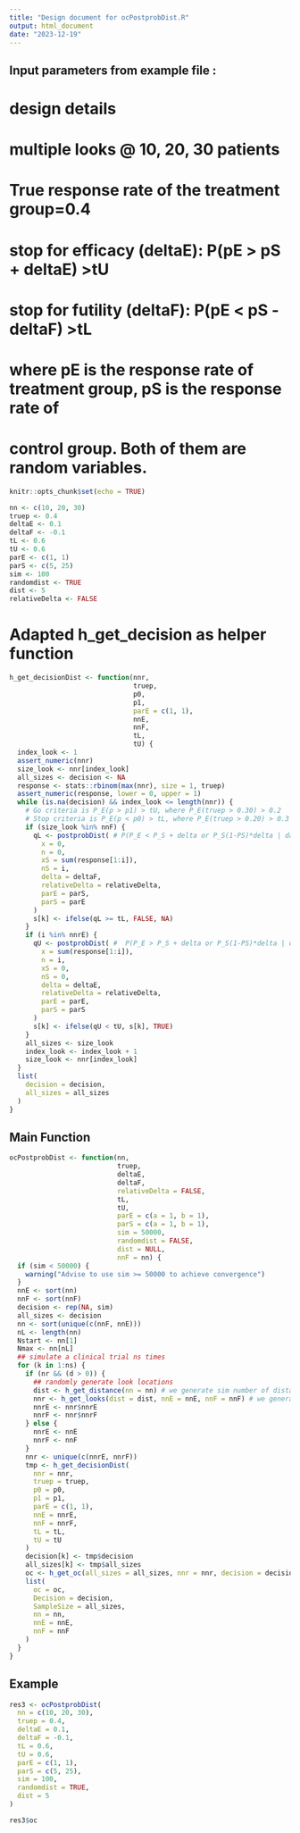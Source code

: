 ```yaml
---
title: "Design document for ocPostprobDist.R"
output: html_document
date: "2023-12-19"
---
```

## Input parameters from example file :

# design details
# multiple looks @ 10, 20, 30 patients
# True response rate of the treatment group=0.4

# stop for efficacy (deltaE): P(pE > pS + deltaE) >tU
# stop for futility (deltaF): P(pE < pS - deltaF) >tL
# where pE is the response rate of treatment group, pS is the response rate of
# control group. Both of them are random variables.


```r
knitr::opts_chunk$set(echo = TRUE)

nn <- c(10, 20, 30)
truep <- 0.4
deltaE <- 0.1
deltaF <- -0.1
tL <- 0.6
tU <- 0.6
parE <- c(1, 1)
parS <- c(5, 25)
sim <- 100
randomdist <- TRUE
dist <- 5
relativeDelta <- FALSE
```

# Adapted h_get_decision as helper function

```r
h_get_decisionDist <- function(nnr,
                               truep,
                               p0,
                               p1,
                               parE = c(1, 1),
                               nnE,
                               nnF,
                               tL,
                               tU) {
  index_look <- 1
  assert_numeric(nnr)
  size_look <- nnr[index_look]
  all_sizes <- decision <- NA
  response <- stats::rbinom(max(nnr), size = 1, truep)
  assert_numeric(response, lower = 0, upper = 1)
  while (is.na(decision) && index_look <= length(nnr)) {
    # Go criteria is P_E(p > p1) > tU, where P_E(truep > 0.30) > 0.2
    # Stop criteria is P_E(p < p0) > tL, where P_E(truep > 0.20) > 0.3
    if (size_look %in% nnF) {
      qL <- postprobDist( # P(P_E < P_S + delta or P_S(1-PS)*delta | data)  >= tL
        x = 0,
        n = 0,
        xS = sum(response[1:i]),
        nS = i,
        delta = deltaF,
        relativeDelta = relativeDelta,
        parE = parS,
        parS = parE
      )
      s[k] <- ifelse(qL >= tL, FALSE, NA)
    }
    if (i %in% nnrE) {
      qU <- postprobDist( #  P(P_E > P_S + delta or P_S(1-PS)*delta | data) =< tU
        x = sum(response[1:i]),
        n = i,
        xS = 0,
        nS = 0,
        delta = deltaE,
        relativeDelta = relativeDelta,
        parE = parE,
        parS = parS
      )
      s[k] <- ifelse(qU < tU, s[k], TRUE)
    }
    all_sizes <- size_look
    index_look <- index_look + 1
    size_look <- nnr[index_look]
  }
  list(
    decision = decision,
    all_sizes = all_sizes
  )
}
```

## Main Function

```r
ocPostprobDist <- function(nn,
                           truep,
                           deltaE,
                           deltaF,
                           relativeDelta = FALSE,
                           tL,
                           tU,
                           parE = c(a = 1, b = 1),
                           parS = c(a = 1, b = 1),
                           sim = 50000,
                           randomdist = FALSE,
                           dist = NULL,
                           nnF = nn) {
  if (sim < 50000) {
    warning("Advise to use sim >= 50000 to achieve convergence")
  }
  nnE <- sort(nn)
  nnF <- sort(nnF)
  decision <- rep(NA, sim)
  all_sizes <- decision
  nn <- sort(unique(c(nnF, nnE)))
  nL <- length(nn)
  Nstart <- nn[1]
  Nmax <- nn[nL]
  ## simulate a clinical trial ns times
  for (k in 1:ns) {
    if (nr && (d > 0)) {
      ## randomly generate look locations
      dist <- h_get_distance(nn = nn) # we generate sim number of distances ?
      nnr <- h_get_looks(dist = dist, nnE = nnE, nnF = nnF) # we generate sim number of looks
      nnrE <- nnr$nnrE
      nnrF <- nnr$nnrF
    } else {
      nnrE <- nnE
      nnrF <- nnF
    }
    nnr <- unique(c(nnrE, nnrF))
    tmp <- h_get_decisionDist(
      nnr = nnr,
      truep = truep,
      p0 = p0,
      p1 = p1,
      parE = c(1, 1),
      nnE = nnrE,
      nnF = nnrF,
      tL = tL,
      tU = tU
    )
    decision[k] <- tmp$decision
    all_sizes[k] <- tmp$all_sizes
    oc <- h_get_oc(all_sizes = all_sizes, nnr = nnr, decision = decision, nnrE = nnrE, nnrF = nnrF)
    list(
      oc = oc,
      Decision = decision,
      SampleSize = all_sizes,
      nn = nn,
      nnE = nnE,
      nnF = nnF
    )
  }
}
```

## Example

```r
res3 <- ocPostprobDist(
  nn = c(10, 20, 30),
  truep = 0.4,
  deltaE = 0.1,
  deltaF = -0.1,
  tL = 0.6,
  tU = 0.6,
  parE = c(1, 1),
  parS = c(5, 25),
  sim = 100,
  randomdist = TRUE,
  dist = 5
)

res3$oc
```

